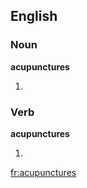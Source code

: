 ==English==

===Noun===
'''acupunctures'''

# {{plural of|[[acupuncture]]}}

===Verb===
'''acupunctures'''

# {{third-person singular of|[[acupuncture]]}}

[[fr:acupunctures]]